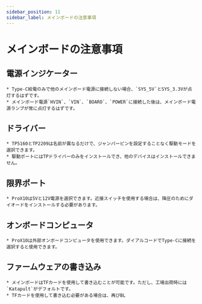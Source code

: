 ```yaml
---
sidebar_position: 11
sidebar_label: メインボードの注意事項
---
```


# メインボードの注意事項

## 電源インジケーター
    * Type-C給電のみで他のメインボード電源に接続しない場合、`SYS_5V`とSYS_3.3Vが点灯するはずです。
    * メインボード電源`HVIN`、`VIN`、`BOARO`、`POWER`に接続した後は、メインボード電源ランプが常に点灯するはずです。

## ドライバー

    * TP5160とTP2209は名前が異なるだけで、ジャンパーピンを設定することなく駆動モードを選択できます。
    * 駆動ポートにはTPドライバーのみをインストールでき、他のデバイスはインストールできません。

## 限界ポート
    * ProX10は5Vと12V電源を選択できます。近接スイッチを使用する場合は、降圧のためにダイオードをインストールする必要があります。

## オンボードコンピュータ
    * ProX10は外部オンボードコンピュータを使用できます。ダイアルコードでType-Cに接続を選択すると使用できます。

## ファームウェアの書き込み

    * メインボードはTFカードを使用して書き込むことが可能です。ただし、工場出荷時には`Katapult`がデフォルトです。
    * TFカードを使用して書き込む必要がある場合は、再びBL